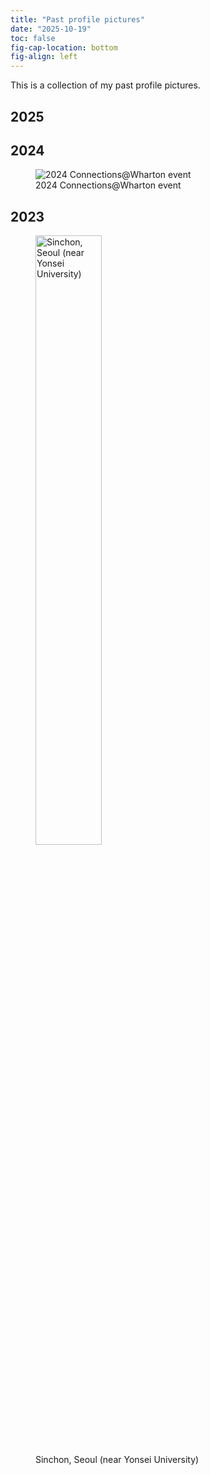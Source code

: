 ```yaml
---
title: "Past profile pictures"
date: "2025-10-19"
toc: false
fig-cap-location: bottom
fig-align: left
---
```


This is a collection of my past profile pictures.

## 2025

## 2024

![2024 Connections@Wharton event](pic/2024-1.png)

## 2023

![Sinchon, Seoul (near Yonsei University)](pic/2023-1.jpg){width=50%}


